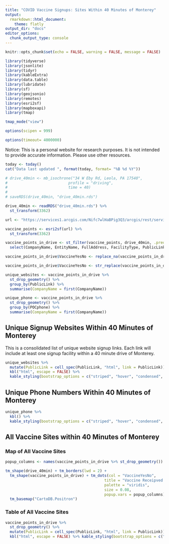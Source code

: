 ```yaml
---
title: "COVID Vaccine Signups: Sites Within 40 Minutes of Monterey"
output:
  rmarkdown::html_document:
    theme: flatly
output_dir: "docs"
editor_options: 
  chunk_output_type: console
---
```


```r
knitr::opts_chunk$set(echo = FALSE, warning = FALSE, message = FALSE)

library(tidyverse)
library(jsonlite)
library(tidyr)
library(kableExtra)
library(data.table)
library(lubridate)
library(sf)
library(geojsonio)
library(remotes)
library(esri2sf)
library(mapboxapi)
library(tmap)

tmap_mode("view")

options(scipen = 999) 

options(timeout= 4000000) 
```

Notice: This is a personal website for research purposes. It is not intended to provide accurate information. Please use other resources.

```r

today <- today()
cat("Data last updated ", format(today, format= "%B %d %Y"))
```

```r

# drive_40min <- mb_isochrone("34 W Eby Rd, Leola, PA 17540",
#                           profile = "driving",
#                           time = 40)
# 
# saveRDS(drive_40min, "drive_40min.rds")

```

```r

drive_40min <- readRDS("drive_40min.rds") %>% 
  st_transform(3362)

url <- "https://services1.arcgis.com/Nifc7wlHaBPig3Q3/arcgis/rest/services/Vaccine_Provider_Contact_Form_VIEW/FeatureServer/0"

vaccine_points <- esri2sf(url) %>% 
  st_transform(3362)

vaccine_points_in_drive <- st_filter(vaccine_points, drive_40min, .predicate = st_intersects) %>% 
  select(CompanyName, EntityName, FullAddress, FacilityType, PublicLink, VaccineYesNo, Notes, POCname, POCphone, POCemail)

vaccine_points_in_drive$VaccineYesNo <- replace_na(vaccine_points_in_drive$VaccineYesNo, "No Data")

vaccine_points_in_drive$VaccineYesNo <- str_replace(vaccine_points_in_drive$VaccineYesNo, "NotReceived", "Not Received")

unique_websites <- vaccine_points_in_drive %>% 
  st_drop_geometry() %>% 
  group_by(PublicLink) %>% 
  summarise(CompanyName = first(CompanyName))

unique_phone <- vaccine_points_in_drive %>% 
  st_drop_geometry() %>% 
  group_by(POCphone) %>% 
  summarise(CompanyName = first(CompanyName))

```

## Unique Signup Websites Within 40 Minutes of Monterey

This is a consolidated list of unique website signup links. Each link will include at least one signup facility within a 40 minute drive of Monterey.

```r

unique_websites %>% 
  mutate(PublicLink = cell_spec(PublicLink, "html", link = PublicLink)) %>% 
  kbl("html", escape = FALSE) %>%
  kable_styling(bootstrap_options = c("striped", "hover", "condensed", "responsive"))


```

## Unique Phone Numbers Within 40 Minutes of Monterey

```r

unique_phone %>% 
  kbl() %>%
  kable_styling(bootstrap_options = c("striped", "hover", "condensed", "responsive"))

```

## All Vaccine Sites within 40 Minutes of Monterey

### Map of All Vaccine Sites

```r

popup_columns <- names(vaccine_points_in_drive %>% st_drop_geometry())

tm_shape(drive_40min) + tm_borders(lwd = 2) +
  tm_shape(vaccine_points_in_drive) + tm_dots(col = "VaccineYesNo", 
                                            title = "Vaccine Receipved Yet?",
                                            palette = "viridis",
                                            size = 0.08,
                                            popup.vars = popup_columns) +
  tm_basemap("CartoDB.Positron")

```

### Table of All Vaccine Sites

```r
vaccine_points_in_drive %>%
  st_drop_geometry() %>% 
  mutate(PublicLink = cell_spec(PublicLink, "html", link = PublicLink)) %>% 
  kbl("html", escape = FALSE) %>% kable_styling(bootstrap_options = c("striped", "hover", "condensed", "responsive"))

```

